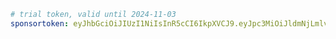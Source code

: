 ```yaml title="evcc.yaml"
# trial token, valid until 2024-11-03
sponsortoken: eyJhbGciOiJIUzI1NiIsInR5cCI6IkpXVCJ9.eyJpc3MiOiJldmNjLmlvIiwic3ViIjoidHJpYWwiLCJleHAiOjE3MzA2NjQwMDAsImlhdCI6MTcyOTgwMDAwMCwic3BlIjp0cnVlLCJzcmMiOiJtYSJ9.gWJzRvQI422_dJDoBNnZpOYbCZGJ9YWiS1Qlk1aLKss
```
